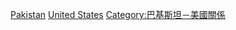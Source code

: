 [[Category:亞洲裔美國人|Pakistan]]
[[Category:巴基斯坦裔|United States]]
[[Category:巴基斯坦－美國關係|Category:巴基斯坦－美國關係]]